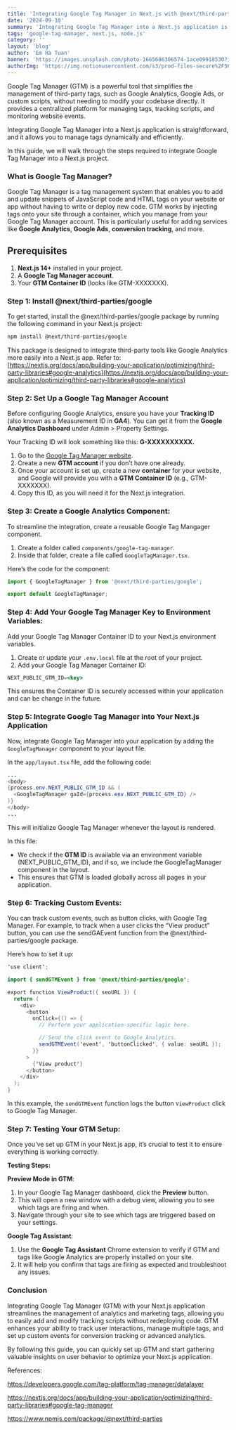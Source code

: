 ```yaml
---
title: 'Integrating Google Tag Manager in Next.js with @next/third-parties/google'
date: '2024-09-10'
summary: 'Integrating Google Tag Manager into a Next.js application is straightforward, and it allows you to manage tags dynamically and efficiently.'
tags: 'google-tag-manager, next.js, node.js'
category: ''
layout: 'blog'
author: 'Em Ha Tuan'
banner: 'https://images.unsplash.com/photo-1665686306574-1ace09918530?ixlib=rb-4.0.3&q=85&fm=jpg&crop=entropy&cs=srgb&w=4800'
authorImg: 'https://img.notionusercontent.com/s3/prod-files-secure%2F56297b57-d436-4e76-b430-dc33daeb3f94%2Fbe7dbcc9-f087-4c69-bce0-f5c59fbf8034%2F322727530_3383089278636676_8051574977311734060_n.jpg/size/w=250?exp=1731145919&sig=hGTmXJxEmtwj70qZBrD9MYrLj7SZavRIGfEERnSi8Cg'
---
```


Google Tag Manager (GTM) is a powerful tool that simplifies the management of third-party tags, such as Google Analytics, Google Ads, or custom scripts, without needing to modify your codebase directly. It provides a centralized platform for managing tags, tracking scripts, and monitoring website events.

Integrating Google Tag Manager into a Next.js application is straightforward, and it allows you to manage tags dynamically and efficiently.

In this guide, we will walk through the steps required to integrate Google Tag Manager into a Next.js project.

### **What is Google Tag Manager?**

Google Tag Manager is a tag management system that enables you to add and update snippets of JavaScript code and HTML tags on your website or app without having to write or deploy new code. GTM works by injecting tags onto your site through a container, which you manage from your Google Tag Manager account. This is particularly useful for adding services like **Google Analytics**, **Google Ads**, **conversion tracking**, and more.

## **Prerequisites**

1. **Next.js 14+** installed in your project.
2. A **Google Tag Manager account**.
3. Your **GTM Container ID** (looks like GTM-XXXXXXX).

### **Step 1: Install @next/third-parties/google**

To get started, install the @next/third-parties/google package by running the following command in your Next.js project:

```bash
npm install @next/third-parties/google
```

This package is designed to integrate third-party tools like Google Analytics more easily into a Next.js app. Refer to: [https://nextjs.org/docs/app/building-your-application/optimizing/third-party-libraries#google-analytics](https://nextjs.org/docs/app/building-your-application/optimizing/third-party-libraries#google-analytics)

### **Step 2: Set Up a Google Tag Manager Account**

Before configuring Google Analytics, ensure you have your **Tracking ID** (also known as a Measurement ID in **GA4**). You can get it from the **Google Analytics Dashboard** under Admin > Property Settings.

Your Tracking ID will look something like this: **G-XXXXXXXXXX.**

1. Go to the [Google Tag Manager website](https://tagmanager.google.com/).
2. Create a new **GTM account** if you don’t have one already.
3. Once your account is set up, create a new **container** for your website, and Google will provide you with a **GTM Container ID** (e.g., GTM-XXXXXXX).
4. Copy this ID, as you will need it for the Next.js integration.

### **Step 3: Create a Google Analytics Component:**

To streamline the integration, create a reusable Google Tag Mangager component.

1. Create a folder called `components/google-tag-manager`.
2. Inside that folder, create a file called `GoogleTagManager.tsx`.

Here’s the code for the component:

```jsx
import { GoogleTagManager } from '@next/third-parties/google';

export default GoogleTagManager;
```

### **Step 4: Add Your Google Tag Manager Key to Environment Variables:**

Add your Google Tag Manager Container ID to your Next.js environment variables.

1. Create or update your `.env.local` file at the root of your project.
2. Add your Google Tag Manager Container ID:

```jsx
NEXT_PUBLIC_GTM_ID=<key>
```

This ensures the Container ID is securely accessed within your application and can be change in the future.

### Step 5: **Integrate Google Tag Manager into Your Next.js Application**

Now, integrate Google Tag Manager into your application by adding the `GoogleTagManager` component to your layout file.

In the `app/layout.tsx` file, add the following code:

```java
...
<body>
{process.env.NEXT_PUBLIC_GTM_ID && (
  <GoogleTagManager gaId={process.env.NEXT_PUBLIC_GTM_ID} />
)}
</body>
...
```

This will initialize Google Tag Manager whenever the layout is rendered.

In this file:

- We check if the **GTM ID** is available via an environment variable (NEXT_PUBLIC_GTM_ID), and if so, we include the GoogleTagManager component in the layout.
- This ensures that GTM is loaded globally across all pages in your application.

### Step 6: **Tracking Custom Events:**

You can track custom events, such as button clicks, with Google Tag Manager. For example, to track when a user clicks the “View product” button, you can use the sendGAEvent function from the @next/third-parties/google package.

Here’s how to set it up:

```java
'use client';

import { sendGTMEvent } from '@next/third-parties/google';

export function ViewProduct({ seoURL }) {
  return (
    <div>
      <button
        onClick={() => {
          // Perform your application-specific logic here.

          // Send the click event to Google Analytics.
          sendGTMEvent('event', 'buttonClicked', { value: seoURL });
        }}
      >
        {'View product'}
      </button>
    </div>
  );
}
```

In this example, the `sendGTMEvent` function logs the button `ViewProduct` click to Google Tag Manager.

### **Step 7: Testing Your GTM Setup:**

Once you’ve set up GTM in your Next.js app, it’s crucial to test it to ensure everything is working correctly.

**Testing Steps:**

**Preview Mode in GTM**:

1. In your Google Tag Manager dashboard, click the **Preview** button.
2. This will open a new window with a debug view, allowing you to see which tags are firing and when.
3. Navigate through your site to see which tags are triggered based on your settings.

**Google Tag Assistant**:

1. Use the **Google Tag Assistant** Chrome extension to verify if GTM and tags like Google Analytics are properly installed on your site.
2. It will help you confirm that tags are firing as expected and troubleshoot any issues.

### **Conclusion**

Integrating Google Tag Manager (GTM) with your Next.js application streamlines the management of analytics and marketing tags, allowing you to easily add and modify tracking scripts without redeploying code. GTM enhances your ability to track user interactions, manage multiple tags, and set up custom events for conversion tracking or advanced analytics.

By following this guide, you can quickly set up GTM and start gathering valuable insights on user behavior to optimize your Next.js application.

References:

https://developers.google.com/tag-platform/tag-manager/datalayer

https://nextjs.org/docs/app/building-your-application/optimizing/third-party-libraries#google-tag-manager

https://www.npmjs.com/package/@next/third-parties
